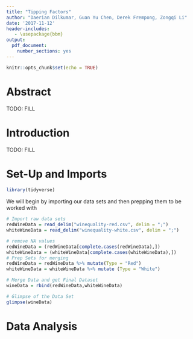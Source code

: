 ```yaml
---
title: "Tipping Factors"
author: "Daerian Dilkumar, Guan Yu Chen, Derek Frempong, Zongqi Li"
date: '2017-11-12'
header-includes:
   - \usepackage{bbm}
output:
  pdf_document: 
    number_sections: yes
---
```

\center{
  \textbf{UTorIDs, Student Numbers:}
}
\center{
dilkumar, 1000356198
}
\center{
chengu17, 1001591967
}
\center{
lizong4,  1000481196
}
\center{
frempon2, 1000566675
}
\clearpage
\tableofcontents
\clearpage



```r
knitr::opts_chunk$set(echo = TRUE)
```

# Abstract

TODO: FILL


# Introduction

TODO: FILL


# Set-Up and Imports

```r
library(tidyverse)
```


We will begin by importing our data sets and then prepping them to be worked with

```r
# Import raw data sets
redWineData = read_delim("winequality-red.csv", delim = ";")
whiteWineData = read_delim("winequality-white.csv", delim = ";")
```

```r
# remove NA values
redWineData = (redWineData[complete.cases(redWineData),])
whiteWineData = (whiteWineData[complete.cases(whiteWineData),])
# Prep Sets for merging
redWineData = redWineData %>% mutate(Type = "Red")
whiteWineData = whiteWineData %>% mutate (Type = "White")

# Merge Data and get Final Dataset
wineData = rbind(redWineData,whiteWineData)

# Glimpse of the Data Set
glimpse(wineData)
```

# Data Analysis

